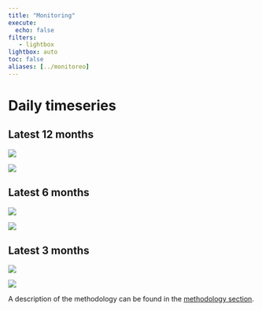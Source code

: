 ```yaml
---
title: "Monitoring"
execute:
  echo: false  
filters:
   - lightbox
lightbox: auto
toc: false
aliases: [../monitoreo]
---
```


# Daily timeseries

::: panel-tabset
## Latest 12 months

![](/images/plots/latest12.png){group="timeseries" fig-alt="Timeseries of the SAM, S-SAM and A-SAM indices for the last 12 months for the 50 and 700 hPa level."}


![](/images/plots/latest12-vertical.png){group="cross-section" fig-alt="Vertical cross-section of the SAM, S-SAM and A-SAM indices for the last 12 months."}


## Latest 6 months

![](/images/plots/latest6.png){group="timeseries" fig-alt="Timeseries of the SAM, S-SAM and A-SAM indices for the last 6 months for the 50 and 700 hPa level."}


![](/images/plots/latest6-vertical.png){group="cross-section" fig-alt="Vertical cross-section of the SAM, S-SAM and A-SAM indices for the last 6 months."}


## Latest 3 months

![](/images/plots/latest3.png){group="timeseries" fig-alt="Timeseries of the SAM, S-SAM and A-SAM indices for the last 3 months for the 50 and 700 hPa level."}


![](/images/plots/latest3-vertical.png){group="cross-section" fig-alt="Vertical cross-section of the SAM, S-SAM and A-SAM indices for the last 3 months."}



:::

A description of the methodology can be found in the [methodology section](/methodology).
